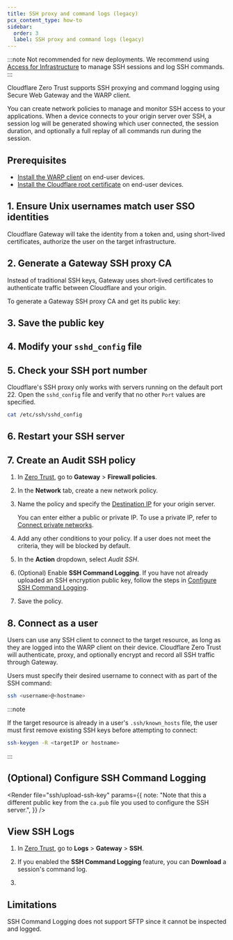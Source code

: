 ```yaml
---
title: SSH proxy and command logs (legacy)
pcx_content_type: how-to
sidebar:
  order: 3
  label: SSH proxy and command logs (legacy)
---
```



:::note
Not recommended for new deployments. We recommend using [Access for Infrastructure](/cloudflare-one/connections/connect-networks/use-cases/ssh/ssh-infrastructure-access/) to manage SSH sessions and log SSH commands.
:::

Cloudflare Zero Trust supports SSH proxying and command logging using Secure Web Gateway and the WARP client.

You can create network policies to manage and monitor SSH access to your applications. When a device connects to your origin server over SSH, a session log will be generated showing which user connected, the session duration, and optionally a full replay of all commands run during the session.

## Prerequisites

- [Install the WARP client](/cloudflare-one/connections/connect-devices/warp/set-up-warp/) on end-user devices.
- [Install the Cloudflare root certificate](/cloudflare-one/connections/connect-devices/user-side-certificates/) on end-user devices.

## 1. Ensure Unix usernames match user SSO identities

Cloudflare Gateway will take the identity from a token and, using short-lived certificates, authorize the user on the target infrastructure.

<Render file="ssh/usernames" />

## 2. Generate a Gateway SSH proxy CA

Instead of traditional SSH keys, Gateway uses short-lived certificates to authenticate traffic between Cloudflare and your origin.

<Render file="ssh/ssh-proxy-ca-note" />

To generate a Gateway SSH proxy CA and get its public key:

<Render file="ssh/ssh-proxy-ca" />

## 3. Save the public key

<Render file="ssh/public-key" />

## 4. Modify your `sshd_config` file

<Render file="ssh/modify-sshd" />

## 5. Check your SSH port number

Cloudflare's SSH proxy only works with servers running on the default port 22. Open the `sshd_config` file and verify that no other `Port` values are specified.

```sh
cat /etc/ssh/sshd_config
```

## 6. Restart your SSH server

<Render file="ssh/restart-server" />

## 7. Create an Audit SSH policy

1. In [Zero Trust](https://one.dash.cloudflare.com), go to **Gateway** > **Firewall policies**.

2. In the **Network** tab, create a new network policy.

3. Name the policy and specify the [Destination IP](/cloudflare-one/policies/gateway/network-policies/#destination-ip) for your origin server.

   You can enter either a public or private IP. To use a private IP, refer to [Connect private networks](/cloudflare-one/connections/connect-networks/private-net/cloudflared/).

4. Add any other conditions to your policy. If a user does not meet the criteria, they will be blocked by default.

5. In the **Action** dropdown, select _Audit SSH_.

6. (Optional) Enable **SSH Command Logging**. If you have not already uploaded an SSH encryption public key, follow the steps in [Configure SSH Command Logging](#optional-configure-ssh-command-logging).

7. Save the policy.

## 8. Connect as a user

Users can use any SSH client to connect to the target resource, as long as they are logged into the WARP client on their device. Cloudflare Zero Trust will authenticate, proxy, and optionally encrypt and record all SSH traffic through Gateway.

Users must specify their desired username to connect with as part of the SSH command:

```sh
ssh <username>@<hostname>
```

:::note

If the target resource is already in a user's `.ssh/known_hosts` file, the user must first remove existing SSH keys before attempting to connect:

```sh
ssh-keygen -R <targetIP or hostname>
```

:::

## (Optional) Configure SSH Command Logging

<Render
	file="ssh/upload-ssh-key"
	params={{
		note: "Note that this a different public key from the `ca.pub` file you used to configure the SSH server.",
	}}
/>

## View SSH Logs

1. In [Zero Trust](https://one.dash.cloudflare.com), go to **Logs** > **Gateway** > **SSH**.

2. If you enabled the **SSH Command Logging** feature, you can **Download** a session's command log.

3. <Render file="ssh/decrypt-ssh-log" />

## Limitations

SSH Command Logging does not support SFTP since it cannot be inspected and logged.
